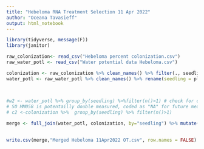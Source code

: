 ```yaml
---
title: "Hebeloma RNA Treatment Selection 11 Apr 2022"
author: "Oceana Tavasieff"
output: html_notebook
---
```


```r
library(tidyverse, message(F))
library(janitor)
```

```r
raw_colonization<- read_csv("Hebeloma percent colonization.csv")
raw_water_potl <- read_csv("Water potential data Hebeloma.csv")
```

```r
colonization <- raw_colonization %>% clean_names() %>% filter(., seedling != "MM058") %>% rename(notes_COL = notes)
water_potl <- raw_water_potl %>% clean_names() %>% rename(seedling = plant, notes_WP =notes) %>% mutate(water_potential_m_pa = ifelse(seedling == "MM058",NA, water_potential_m_pa),                                                                                   notes_WP=ifelse(seedling == "MM058","water potential coded as NA 11 Apr 2022 OT", notes_WP),
                                                                                                        entry_number = NULL, 
                                                                                                        date = NULL) %>% filter(., seedling!="MM058")

#w2 <- water_potl %>% group_by(seedling) %>%filter(n()>1) # check for duplicated (MM048 actually MM058, entry_number = 95)
# SO MM058 is potentailly double measured, coded as "NA" for future measurements
# c2 <-colonization %>%  group_by(seedling) %>% filter(n()>1)
```

```r
merge <- full_join(water_potl, colonization, by="seedling") %>% mutate(colonized = ifelse(grepl("HC", seedling), "Y", "N"),
                                                                       n = ifelse(grepl("P", n, ignore.case = T), "Plus", "Minus")) %>% arrange(water_potential_m_pa) %>% group_by(colonized, n, water_level) %>% arrange()

write.csv(merge,"Merged Hebeloma 11Apr2022 OT.csv", row.names = FALSE)

```

